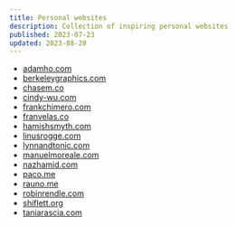 ```yaml
---
title: Personal websites
description: Collection of inspiring personal websites
published: 2023-07-23
updated: 2023-08-20
---
```


- [adamho.com](https://www.adamho.com/)
- [berkeleygraphics.com](https://berkeleygraphics.com/)
- [chasem.co](https://chasem.co/)
- [cindy-wu.com](https://www.cindy-wu.com/)
- [frankchimero.com](https://frankchimero.com/)
- [franvelas.co](https://franvelas.co/)
- [hamishsmyth.com](https://hamishsmyth.com/)
- [linusrogge.com](https://linusrogge.com/)
- [lynnandtonic.com](https://lynnandtonic.com/)
- [manuelmoreale.com](https://manuelmoreale.com/)
- [nazhamid.com](https://nazhamid.com/)
- [paco.me](https://paco.me/)
- [rauno.me](https://rauno.me/)
- [robinrendle.com](https://robinrendle.com/)
- [shiflett.org](https://shiflett.org/)
- [taniarascia.com](https://www.taniarascia.com/)
